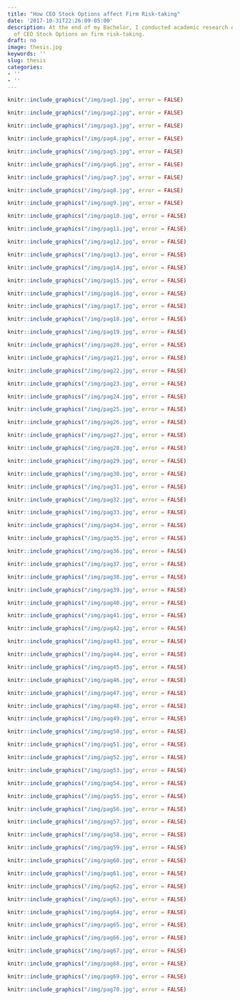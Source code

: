 ```yaml
---
title: "How CEO Stock Options affect Firm Risk-taking"
date: '2017-10-31T22:26:09-05:00'
description: At the end of my Bachelor, I conducted academic research on the effect
  of CEO Stock Options on firm risk-taking.
draft: no
image: thesis.jpg
keywords: ''
slug: thesis
categories:
- ''
- ''
---
```


```r
knitr::include_graphics("/img/pag1.jpg", error = FALSE)
```

```r
knitr::include_graphics("/img/pag2.jpg", error = FALSE)
```

```r
knitr::include_graphics("/img/pag3.jpg", error = FALSE)
```

```r
knitr::include_graphics("/img/pag4.jpg", error = FALSE)
```

```r
knitr::include_graphics("/img/pag5.jpg", error = FALSE)
```

```r
knitr::include_graphics("/img/pag6.jpg", error = FALSE)
```

```r
knitr::include_graphics("/img/pag7.jpg", error = FALSE)
```


```r
knitr::include_graphics("/img/pag8.jpg", error = FALSE)
```

```r
knitr::include_graphics("/img/pag9.jpg", error = FALSE)
```

```r
knitr::include_graphics("/img/pag10.jpg", error = FALSE)
```

```r
knitr::include_graphics("/img/pag11.jpg", error = FALSE)
```

```r
knitr::include_graphics("/img/pag12.jpg", error = FALSE)
```

```r
knitr::include_graphics("/img/pag13.jpg", error = FALSE)
```

```r
knitr::include_graphics("/img/pag14.jpg", error = FALSE)
```

```r
knitr::include_graphics("/img/pag15.jpg", error = FALSE)
```

```r
knitr::include_graphics("/img/pag16.jpg", error = FALSE)
```

```r
knitr::include_graphics("/img/pag17.jpg", error = FALSE)
```

```r
knitr::include_graphics("/img/pag18.jpg", error = FALSE)
```

```r
knitr::include_graphics("/img/pag19.jpg", error = FALSE)
```

```r
knitr::include_graphics("/img/pag20.jpg", error = FALSE)
```

```r
knitr::include_graphics("/img/pag21.jpg", error = FALSE)
```


```r
knitr::include_graphics("/img/pag22.jpg", error = FALSE)
```

```r
knitr::include_graphics("/img/pag23.jpg", error = FALSE)
```

```r
knitr::include_graphics("/img/pag24.jpg", error = FALSE)
```

```r
knitr::include_graphics("/img/pag25.jpg", error = FALSE)
```

```r
knitr::include_graphics("/img/pag26.jpg", error = FALSE)
```

```r
knitr::include_graphics("/img/pag27.jpg", error = FALSE)
```

```r
knitr::include_graphics("/img/pag28.jpg", error = FALSE)
```

```r
knitr::include_graphics("/img/pag29.jpg", error = FALSE)
```

```r
knitr::include_graphics("/img/pag30.jpg", error = FALSE)
```

```r
knitr::include_graphics("/img/pag31.jpg", error = FALSE)
```

```r
knitr::include_graphics("/img/pag32.jpg", error = FALSE)
```

```r
knitr::include_graphics("/img/pag33.jpg", error = FALSE)
```

```r
knitr::include_graphics("/img/pag34.jpg", error = FALSE)
```

```r
knitr::include_graphics("/img/pag35.jpg", error = FALSE)
```


```r
knitr::include_graphics("/img/pag36.jpg", error = FALSE)
```


```r
knitr::include_graphics("/img/pag37.jpg", error = FALSE)
```


```r
knitr::include_graphics("/img/pag38.jpg", error = FALSE)
```


```r
knitr::include_graphics("/img/pag39.jpg", error = FALSE)
```


```r
knitr::include_graphics("/img/pag40.jpg", error = FALSE)
```

```r
knitr::include_graphics("/img/pag41.jpg", error = FALSE)
```


```r
knitr::include_graphics("/img/pag42.jpg", error = FALSE)
```


```r
knitr::include_graphics("/img/pag43.jpg", error = FALSE)
```


```r
knitr::include_graphics("/img/pag44.jpg", error = FALSE)
```

```r
knitr::include_graphics("/img/pag45.jpg", error = FALSE)
```

```r
knitr::include_graphics("/img/pag46.jpg", error = FALSE)
```

```r
knitr::include_graphics("/img/pag47.jpg", error = FALSE)
```

```r
knitr::include_graphics("/img/pag48.jpg", error = FALSE)
```


```r
knitr::include_graphics("/img/pag49.jpg", error = FALSE)
```


```r
knitr::include_graphics("/img/pag50.jpg", error = FALSE)
```


```r
knitr::include_graphics("/img/pag51.jpg", error = FALSE)
```

```r
knitr::include_graphics("/img/pag52.jpg", error = FALSE)
```

```r
knitr::include_graphics("/img/pag53.jpg", error = FALSE)
```

```r
knitr::include_graphics("/img/pag54.jpg", error = FALSE)
```

```r
knitr::include_graphics("/img/pag55.jpg", error = FALSE)
```

```r
knitr::include_graphics("/img/pag56.jpg", error = FALSE)
```

```r
knitr::include_graphics("/img/pag57.jpg", error = FALSE)
```

```r
knitr::include_graphics("/img/pag58.jpg", error = FALSE)
```

```r
knitr::include_graphics("/img/pag59.jpg", error = FALSE)
```

```r
knitr::include_graphics("/img/pag60.jpg", error = FALSE)
```

```r
knitr::include_graphics("/img/pag61.jpg", error = FALSE)
```

```r
knitr::include_graphics("/img/pag62.jpg", error = FALSE)
```

```r
knitr::include_graphics("/img/pag63.jpg", error = FALSE)
```

```r
knitr::include_graphics("/img/pag64.jpg", error = FALSE)
```

```r
knitr::include_graphics("/img/pag65.jpg", error = FALSE)
```

```r
knitr::include_graphics("/img/pag66.jpg", error = FALSE)
```

```r
knitr::include_graphics("/img/pag67.jpg", error = FALSE)
```

```r
knitr::include_graphics("/img/pag68.jpg", error = FALSE)
```

```r
knitr::include_graphics("/img/pag69.jpg", error = FALSE)
```

```r
knitr::include_graphics("/img/pag70.jpg", error = FALSE)
```


